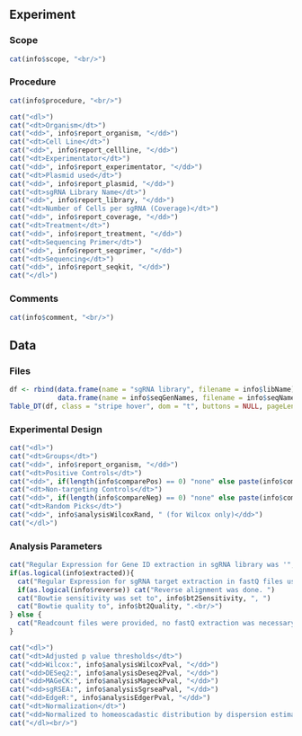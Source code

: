 <!-- 
save as 'info.Rmd'
child of 'report.Rmd'
--> 




<!--User provided text about screen--> 

## Experiment

### Scope

```r
cat(info$scope, "<br/>")
```

### Procedure

```r
cat(info$procedure, "<br/>")
```

```r
cat("<dl>")
cat("<dt>Organism</dt>")
cat("<dd>", info$report_organism, "</dd>")
cat("<dt>Cell Line</dt>")
cat("<dd>", info$report_cellline, "</dd>")
cat("<dt>Experimentator</dt>")
cat("<dd>", info$report_experimentator, "</dd>")
cat("<dt>Plasmid used</dt>")
cat("<dd>", info$report_plasmid, "</dd>")
cat("<dt>sgRNA Library Name</dt>")
cat("<dd>", info$report_library, "</dd>")
cat("<dt>Number of Cells per sgRNA (Coverage)</dt>")
cat("<dd>", info$report_coverage, "</dd>")
cat("<dt>Treatment</dt>")
cat("<dd>", info$report_treatment, "</dd>")
cat("<dt>Sequencing Primer</dt>")
cat("<dd>", info$report_seqprimer, "</dd>")
cat("<dt>Sequencing</dt>")
cat("<dd>", info$report_seqkit, "</dd>")
cat("</dl>")
```

### Comments

```r
cat(info$comment, "<br/>")
```


<!--All relevant setup info of Screen--> 

## Data

### Files

```r
df <- rbind(data.frame(name = "sgRNA library", filename = info$libName),
            data.frame(name = info$seqGenNames, filename = info$seqNames))
Table_DT(df, class = "stripe hover", dom = "t", buttons = NULL, pageLen = nrow(df))
```

### Experimental Design

```r
cat("<dl>")
cat("<dt>Groups</dt>")
cat("<dd>", info$report_organism, "</dd>")
cat("<dt>Positive Controls</dt>")
cat("<dd>", if(length(info$comparePos) == 0) "none" else paste(info$comparePos, collapse = "</dd><dd>"), "</dd>")
cat("<dt>Non-targeting Controls</dt>")
cat("<dd>", if(length(info$compareNeg) == 0) "none" else paste(info$compareNeg, collapse = "</dd><dd>"), "</dd>")
cat("<dt>Random Picks</dt>")
cat("<dd>", info$analysisWilcoxRand, " (for Wilcox only)</dd>")
cat("</dl>")
```

### Analysis Parameters

```r
cat("Regular Expression for Gene ID extraction in sgRNA library was '", info$g.extractpattern, "'. ")
if(as.logical(info$extracted)){
  cat("Regular Expression for sgRNA target extraction in fastQ files used was'", info$targetRegex, "'. ")
  if(as.logical(info$reverse)) cat("Reverse alignment was done. ")
  cat("Bowtie sensitivity was set to", info$bt2Sensitivity, ", ")
  cat("Bowtie quality to", info$bt2Quality, ".<br/>")
} else {
  cat("Readcount files were provided, no fastQ extraction was necessary. <br/>")
}
```

```r
cat("<dl>")
cat("<dt>Adjusted p value thresholds</dt>")
cat("<dd>Wilcox:", info$analysisWilcoxPval, "</dd>")
cat("<dd>DESeq2:", info$analysisDeseq2Pval, "</dd>")
cat("<dd>MAGeCK:", info$analysisMageckPval, "</dd>")
cat("<dd>sgRSEA:", info$analysisSgrseaPval, "</dd>")
cat("<dd>EdgeR:", info$analysisEdgerPval, "</dd>")
cat("<dt>Normalization</dt>")
cat("<dd>Normalized to homeoscadastic distribution by dispersion estimates using DESeq2.</dd>")
cat("</dl><br/>")
```





